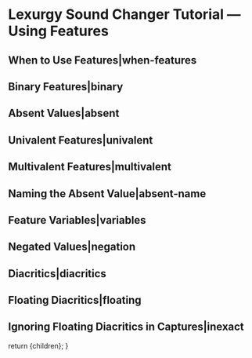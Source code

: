 
# Lexurgy Sound Changer Tutorial — Using Features

## When to Use Features|when-features

## Binary Features|binary

## Absent Values|absent

## Univalent Features|univalent

## Multivalent Features|multivalent

## Naming the Absent Value|absent-name

## Feature Variables|variables

## Negated Values|negation

## Diacritics|diacritics

## Floating Diacritics|floating

## Ignoring Floating Diacritics in Captures|inexact

  return <MdxLayout>{children}</MdxLayout>;
}
